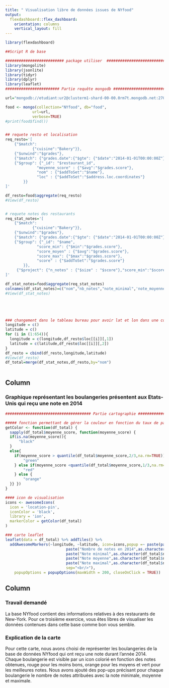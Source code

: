 ```yaml
---
title: " Visualisation libre de données issues de NYfood"
output: 
  flexdashboard::flex_dashboard:
    orientation: columns
    vertical_layout: fill
---
```


```r
library(flexdashboard)

##Script R de base

########################## package utiliser  ###############################
library(mongolite)
library(jsonlite)
library(tidyr)
library(dplyr)
library(leaflet)
######################## Partie requête mongodb ###############################

url="mongodb://etudiant:ur2@clusterm1-shard-00-00.0rm7t.mongodb.net:27017,clusterm1-shard-00-01.0rm7t.mongodb.net:27017,clusterm1-shard-00-02.0rm7t.mongodb.net:27017/?ssl=true&replicaSet=atlas-l4xi61-shard-0"

food <- mongo(collection="NYfood", db="food",
            url=url,
            verbose=TRUE)
#print(food$find())


## requete resto et localisation
req_resto='[
    {"$match":
            {"cuisine":"Bakery"}},
    {"$unwind":"$grades"},
    {"$match": {"grades.date":{"$gte": {"$date":"2014-01-01T00:00:00Z"}, "$lt": {"$date":"2015-01-01T00:00:00Z"}}}},
    {"$group": {"_id": "$restaurant_id",
              "moyenne_score" : {"$avg":"$grades.score"},
              "nom" : {"$addToSet":"$name"},
              "loc" : {"$addToSet":"$address.loc.coordinates"}
        }}        
]'

df_resto=food$aggregate(req_resto)
#View(df_resto)


# requete notes des restaurants
req_stat_notes='[
    {"$match":
            {"cuisine":"Bakery"}},
    {"$unwind":"$grades"},
    {"$match": {"grades.date":{"$gte": {"$date":"2014-01-01T00:00:00Z"}, "$lt": {"$date":"2015-01-01T00:00:00Z"}}}},
    {"$group": {"_id": "$name",
              "score_min": {"$min":"$grades.score"},
              "score_moyen" : {"$avg":"$grades.score"},
              "score_max": {"$max":"$grades.score"},
              "score" : {"$addToSet":"$grades.score"}
        }},
     {"$project": {"n_notes" : {"$size" : "$score"},"score_min":"$score_min","score_moyen":"$score_moyen","score_max":"$score_max"}}
]'

df_stat_notes=food$aggregate(req_stat_notes)
colnames(df_stat_notes)=c("nom","nb_notes","note_minimal",'note_moyenne','note_maximal')
#View(df_stat_notes)





### changement dans le tableau bureau pour avoir lat et lon dans une colonne séparer
longitude = c()
latitude = c()
for (i in (1:654)){
  longitude = c(longitude,df_resto$loc[[i]][,1])
  latitude = c(latitude,df_resto$loc[[i]][,2])
}
df_resto = cbind(df_resto,longitude,latitude) 
#View(df_resto)
df_total=merge(df_stat_notes,df_resto,by="nom")



```

Column {data-width=650}
-----------------------------------------------------------------------

### Graphique représentant les boulangeries présentent aux Etats-Unis qui reçu une note en 2014

```r
###################################### Partie cartographie ##################################################

##### fonction permettant de gérer la couleur en fonction du taux de participation
getColor <- function(df_total) {
  sapply(df_total$moyenne_score, function(moyenne_score) {
  if(is.na(moyenne_score)){
      "black"
  }
  else{
    if(moyenne_score > quantile(df_total$moyenne_score,2/3,na.rm=TRUE)) {
        "green"
    } else if(moyenne_score <quantile(df_total$moyenne_score,1/3,na.rm=TRUE) ) {
        "red"
    } else {
        "orange"
  }} })
}

#### icon de visualisation 
icons <- awesomeIcons(
  icon = 'location-pin',
  iconColor = 'black',
  library = 'ion',
  markerColor = getColor(df_total)
)

### carte leaflet
leaflet(data = df_total) %>% addTiles() %>%
  addAwesomeMarkers(~longitude, ~latitude, icon=icons,popup =~ paste(paste("<u>",nom,"</u>",sep=""),
                           paste("Nombre de notes en 2014",as.character(df_total$nb_notes),sep=' : '),
                           paste("Note minimal",as.character(df_total$note_minimal),sep=' : '),
                           paste("Note moyenne",as.character(df_total$note_moyenne),sep=' : '),
                           paste("Note maximal",as.character(df_total$note_maximal),sep=' : '),
                           sep="<br/>"),
    popupOptions = popupOptions(maxWidth = 200, closeOnClick = TRUE))

```

Column {data-width=350}
-----------------------------------------------------------------------

### Travail demandé

La base NYfood contient des informations relatives à des restaurants de New-York. Pour ce troisième exercice, vous êtes libres de visualiser les données contenues dans cette base comme bon vous semble.

### Explication de la carte

Pour cette carte, nous avons choisi de représenter les boulangeries de la base de données NYfood qui ont reçu une note durant l'année 2014. Chaque boulangerie est visible par un icon colorié en fonction des notes obtenues, rouge pour les moins bons, orange pour les moyens et vert pour les meilleures notes. Nous avons ajouté des pop-ups précisant pour chaque boulangerie le nombre de notes attribuées avec la note minimale, moyenne et maximale.


